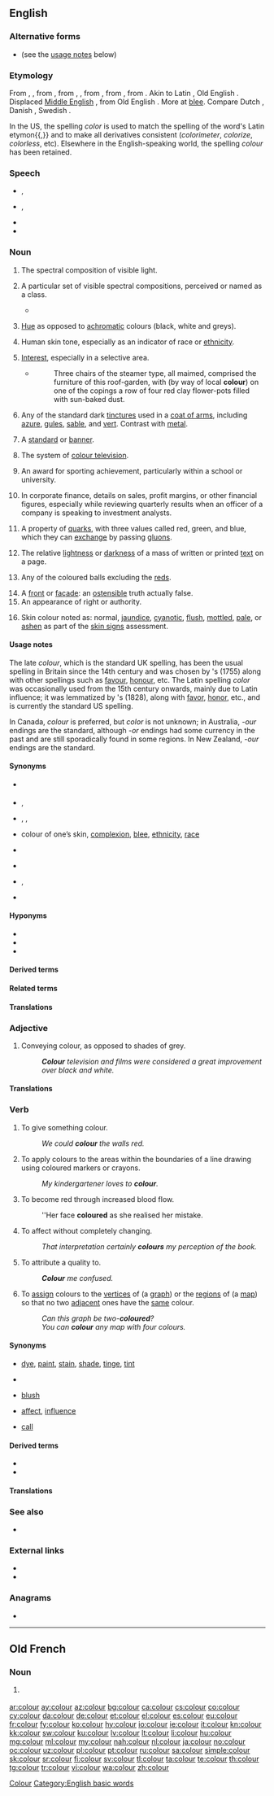 ==English==
<!--If you edit this entry, please also edit [[color]] to ensure these two entries remain synchronized.-->[[Category:English synchronized entries|Colour]]
{{wikipedia|Color}}
{{picdic
|image=Color circle (hue-sat).png
|width=310
|labels=
{{picdiclabel/new|lang=en|color=FF0000|fontsize=18|x=100|y=80|red}}
{{picdiclabel/new|lang=en|color=FFA500|fontsize=18|x=100|y=100|orange}}
{{picdiclabel/new|lang=en|color=FFFF00|fontsize=18|x=100|y=120|yellow}}
{{picdiclabel/new|lang=en|color=7FFF00|fontsize=18|x=100|y=140|green}}
{{picdiclabel/new|lang=en|color=0000FF|fontsize=18|x=100|y=160|blue}}
{{picdiclabel/new|lang=en|color=8F00FF|fontsize=18|x=100|y=180|violet}}
{{picdiclabel/new|lang=en|color=000000|fontsize=18|x=100|y=200|black}}
{{picdiclabel/new|lang=en|color=2F4F4F|fontsize=18|x=100|y=220|gray}}
{{picdiclabel/new|lang=en|color=FFFFFF|fontsize=18|x=100|y=240|white}}
|detail1=Click on labels in the image
}}

===Alternative forms===
* {{l|en|color}} {{qualifier|US}} (see the [[#Usage notes|usage notes]] below)

===Etymology===
From {{etyl|enm|en}} {{m|enm|color}}, {{m|enm|colour}}, from {{etyl|xno|en}} {{m|fro|colur}}, from {{etyl|fro|en}} {{m|fro|colour}}, {{m|fro|color}}, from {{etyl|la|en}} {{m|la|color}}, from {{etyl|itc-ola|en}} {{m|itc-ola|colos||covering}}, from {{etyl|ine-pro|en}} {{m|ine-pro|*ḱel-||to cover, conceal}}. Akin to Latin {{m|la|cēlō||I hide, conceal}}, Old English {{m|ang|helan}} {{gloss|"to conceal, cover, hide"; see {{l|en|hele}}}}. Displaced [[Middle English]] {{m|enm|blee||colour}}, from Old English {{m|ang|blēo}}. More at [[blee]]. Compare Dutch {{m|nl|kleur||color}}, Danish {{m|da|kulør||color}}, Swedish {{m|sv|kulör||color}}.

In the US, the spelling ''color'' is used to match the spelling of the word's Latin etymon{{,}} and to make all derivatives consistent (''colorimeter'', ''colorize'', ''colorless'', etc). Elsewhere in the English-speaking world, the spelling ''colour'' has been retained.

===Speech===
* {{a|UK}} {{enPR|kŭl'ə(r)}}, {{IPA|/ˈkʌl.ə(ɹ)/|lang=en}}
* {{a|US}} {{enPR|kŭl'ər}}, {{IPA|/ˈkʌl.ɚ/|lang=en}}
* {{audio|en-us-color.ogg|Audio (US)|lang=en}}<!--yes this file uses the other spelling, but you can't hear spelling!-->
* {{rhymes|ʌlə(ɹ)|lang=en}}

===Noun===
{{en-noun|~}} {{tcx|Commonwealth spelling|lang=en}}

# {{lb|en|uncountable}} The spectral composition of visible light.
#: {{ux|en|Humans and birds can perceive '''colour'''.}}
# {{lb|en|countable}} A particular set of visible spectral compositions, perceived or named as a class.
#: {{ux|en|Most languages have names for the '''colours''' black, white, red, and green.}}
#* {{quote-book|year=1918|author={{w|W. B. Maxwell}}|chapter=5
|title=[http://openlibrary.org/works/OL1097634W The Mirror and the Lamp]
|passage=Here, in the transept and choir, where the service was being held, one was conscious every moment of an increasing brightness; '''colours''' glowing vividly beneath the circular chandeliers, and the rows of small lights on the choristers' desks flashed and sparkled in front of the boys' faces, deep linen collars, and red neckbands.}}
# {{lb|en|uncountable}} [[hue|Hue]] as opposed to [[achromatic]] colours (black, white and greys).
#: {{ux|en|He referred to the white flag as one "drained of all '''colour'''".}}
# {{lb|en|uncountable}} Human skin tone, especially as an indicator of race or [[ethnicity]].
#: {{ux|en|'''Colour''' has been a sensitive issue in many societies.}}
# {{lb|en|figuratively}} [[interest|Interest]], especially in a selective area.
#: {{ux|en|a bit of local '''colour'''}}
#* {{RQ:Vance Nobody|I}}
#*: Three chairs of the steamer type, all maimed, comprised the furniture of this roof-garden, with (by way of local '''colour''') on one of the copings a row of four red clay flower-pots filled with sun-baked dust{{nb...}}.
# {{lb|en|heraldry}} Any of the standard dark [[tincture]]s used in a [[coat of arms]], including [[azure]], [[gules]], [[sable]], and [[vert]]. Contrast with [[metal]].
# {{lb|en|in the plural}} A [[standard]] or [[banner]].
#: {{ux|en|The loss of their '''colours''' destroyed the regiment's morale.}}
# The system of [[colour television]].
#: {{ux|en|This film is broadcast in '''colour'''.}}
# {{lb|en|in the plural}} An award for sporting achievement, particularly within a school or university.
#: {{ux|en|He was awarded '''colours''' for his football.}}
# In corporate finance, details on sales, profit margins, or other financial figures, especially while reviewing quarterly results when an officer of a company is speaking to investment analysts.
#: {{ux|en|Could you give me some '''colour''' with regards to which products made up the mix of revenue for this quarter?}}
# {{lb|en|physics}} A property of [[quark]]s, with three values called red, green, and blue, which they can [[exchange]] by passing [[gluon]]s.
# {{lb|en|typography}} The relative [[lightness]] or [[darkness]] of a mass of written or printed [[text]] on a page.
# {{lb|en|snooker}} Any of the coloured balls excluding the [[red]]s.
# A [[front]] or [[façade]]: an [[ostensible]] truth actually false.<!-- {{rfex|also needs better-worded definition}}-->
# An appearance of right or authority.
#: {{ux|en|Under '''colour''' of law, he managed to bilk taxpayers of millions of dollars.}}
# {{lb|en|medicine}} Skin colour noted as: normal, [[jaundice]], [[cyanotic]], [[flush]], [[mottled]], [[pale]], or [[ashen]] as part of the [[skin signs]] assessment.

====Usage notes====
The late {{etyl|xno|en}} ''colour'', which is the standard UK spelling, has been the usual spelling in Britain since the 14th century and was chosen by {{w|Samuel Johnson|Dr. Johnson}}'s ''{{w|A Dictionary of the English Language|Dictionary of the English Language}}'' (1755) along with other {{etyl|xno|en}} spellings such as [[favour]], [[honour]], etc. The Latin spelling ''color'' was occasionally used from the 15th century onwards, mainly due to Latin influence; it was lemmatized by {{w|Noah Webster|Webster}}'s ''{{w|Webster's Dictionary|American Dictionary of the English Language}}'' (1828), along with [[favor]], [[honor]], etc., and is currently the standard US spelling.

In Canada, ''colour'' is preferred, but ''color'' is not unknown; in Australia, ''-our'' endings are the standard, although ''-or'' endings had some currency in the past and are still sporadically found in some regions. In New Zealand, ''-our'' endings are the standard.

====Synonyms====
* {{sense|spectral composition of visible light}} {{l|en|blee}}
* {{sense|particular set named as a class}} {{l|en|blee}}, {{l|en|hue}}
* {{sense|hue, as opposed to achromatic colours}} {{l|en|hue}}, {{l|en|shade}}, {{l|en|blee}}
* {{sense|human skin tone as an indicator of race or ethnicity}} colour of one’s skin, [[complexion]], [[blee]], [[ethnicity]], [[race]]
* {{sense|interest, especially in a selective area}} {{l|en|interest}}
* {{sense|dark tincture}} {{l|en|stain}}
* {{sense|standard or banner}} {{l|en|banner}}, {{l|en|standard}}
* {{sense|colour television}} {{l|en|colour television}}

====Hyponyms====
* {{l|en|prismatic colours}}
* {{l|en|real colour}}
* {{l|en|true colours}}

====Derived terms====
{{der4
| [[colour-blind]]
| [[coloured]]
| [[colourfast]]
| [[colourfastness]]
| [[colourful]]
| [[colourimeter]]
| [[colourise]]
| [[colourism]]
| [[colourless]]
| [[colours]]
| [[discoloration]]
| [[false-colour]]
| [[flame-colour]]
| [[real-colour]]
| [[skin colour]]
| [[true-colour]]
}}

====Related terms====
{{rel4
| [[colour charge]]
| [[colour code]]
| [[colour commentator]]
| [[colour fastness]]
| [[colour of fire]]
| [[in colour]]
| [[off-colour]]
}}

====Translations====
{{trans-see|colour|color}}

===Adjective===
{{en-adj|-}} {{term-context|AU|Canada|Ireland|NZ|UK|lang=en}}

# Conveying colour, as opposed to shades of grey.
#: '''''Colour''' television and films were considered a great improvement over black and white.''

====Translations====
{{trans-see|colour|color}}

===Verb===
{{en-verb}} {{term-context|AU|Canada|NZ|UK|lang=en}}

# To give something colour.
#: ''We could '''colour''' the walls red.''
# {{lb|en|intransitive}} To apply colours to the areas within the boundaries of a line drawing using coloured markers or crayons.
#: ''My kindergartener loves to '''colour'''.''
# {{lb|en|of a face}} To become red through increased blood flow.
#: ''Her face '''coloured''' as she realised her mistake.
# To affect without completely changing.
#: ''That interpretation certainly '''colours''' my perception of the book.''
# {{lb|en|informal}} To attribute a quality to.
#: '''''Colour''' me confused.''
# {{lb|en|mathematics}} To [[assign]] colours to the [[vertex|vertices]] of (a [[graph]]) or the [[region]]s of (a [[map]]) so that no two [[adjacent]] ones have the [[same]] colour.
#: ''Can this graph be two-'''coloured'''?''
#: ''You can '''colour''' any map with four colours.''

====Synonyms====
* {{qualifier|give something colour}} [[dye]], [[paint]], [[stain]], [[shade]], [[tinge]], [[tint]]
* {{qualifier|apply colours within boundaries of a line drawing}}<!--can this be used intransitively? [[colour in]]-->
* {{qualifier|of a face, become red}} [[blush]]
* {{qualifier|affect without completely changing}} [[affect]], [[influence]]
* {{qualifier|attribute a quality to}} [[call]]

====Derived terms====
* {{l|en|colour by numbers}}
* {{l|en|discolour}}

====Translations====
{{trans-see|colour|color}}

===See also===
{{table:colors/en}}
* {{l|en|tincture}}

===External links===
* {{pedialite|dab=Color (disambiguation)}}
* {{commonslite|Colors}}

===Anagrams===
* {{l|en|courol}}

[[Category:English basic words]]

----

==Old French==

===Noun===
{{fro-noun|f}}

# {{lb|fro|Anglo-Norman}} {{alternative form of|color|lang=fro}}

[[ar:colour]]
[[ay:colour]]
[[az:colour]]
[[bg:colour]]
[[ca:colour]]
[[cs:colour]]
[[co:colour]]
[[cy:colour]]
[[da:colour]]
[[de:colour]]
[[et:colour]]
[[el:colour]]
[[es:colour]]
[[eu:colour]]
[[fr:colour]]
[[fy:colour]]
[[ko:colour]]
[[hy:colour]]
[[io:colour]]
[[ie:colour]]
[[it:colour]]
[[kn:colour]]
[[kk:colour]]
[[sw:colour]]
[[ku:colour]]
[[lv:colour]]
[[lt:colour]]
[[li:colour]]
[[hu:colour]]
[[mg:colour]]
[[ml:colour]]
[[my:colour]]
[[nah:colour]]
[[nl:colour]]
[[ja:colour]]
[[no:colour]]
[[oc:colour]]
[[uz:colour]]
[[pl:colour]]
[[pt:colour]]
[[ru:colour]]
[[sa:colour]]
[[simple:colour]]
[[sk:colour]]
[[sr:colour]]
[[fi:colour]]
[[sv:colour]]
[[tl:colour]]
[[ta:colour]]
[[te:colour]]
[[th:colour]]
[[tg:colour]]
[[tr:colour]]
[[vi:colour]]
[[wa:colour]]
[[zh:colour]]